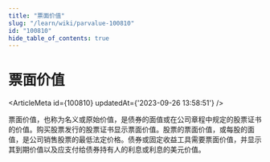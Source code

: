 ```yaml
---
title: "票面价值"
slug: "/learn/wiki/parvalue-100810"
id: "100810"
hide_table_of_contents: true
---
```



# 票面价值

<ArticleMeta id={100810} updatedAt={'2023-09-26 13:58:51'} />
<div className='border-solid border-b border-t-0 my-4 border-[var(--ifm-color-gray-300)]' />

票面价值，也称为名义或原始价值，是债券的面值或在公司章程中规定的股票证书的价值。购买股票发行的股票证书显示票面价值。股票的票面价值，或每股的面值，是公司销售股票的最低法定价格。债券或固定收益工具需要票面价值，并显示其到期价值以及应支付给债券持有人的利息或利息的美元价值。
